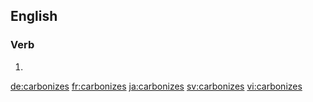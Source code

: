 ==English==

===Verb===
{{head|en|verb form}}

# {{en-third-person singular of|carbonize}}

[[de:carbonizes]]
[[fr:carbonizes]]
[[ja:carbonizes]]
[[sv:carbonizes]]
[[vi:carbonizes]]